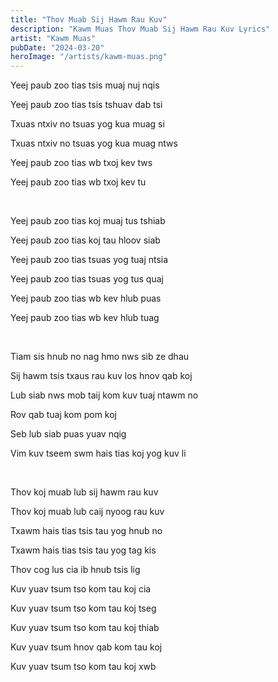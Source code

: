 ```yaml
---
title: "Thov Muab Sij Hawm Rau Kuv"
description: "Kawm Muas Thov Muab Sij Hawm Rau Kuv Lyrics"
artist: "Kawm Muas"
pubDate: "2024-03-20"
heroImage: "/artists/kawm-muas.png"
---
```


Yeej paub zoo tias tsis muaj nuj nqis

Yeej paub zoo tias tsis tshuav dab tsi

Txuas ntxiv no tsuas yog kua muag si

Txuas ntxiv no tsuas yog kua muag ntws

Yeej paub zoo tias wb txoj kev tws

Yeej paub zoo tias wb txoj kev tu

<br />

Yeej paub zoo tias koj muaj tus tshiab

Yeej paub zoo tias koj tau hloov siab

Yeej paub zoo tias tsuas yog tuaj ntsia

Yeej paub zoo tias tsuas yog tus quaj

Yeej paub zoo tias wb kev hlub puas

Yeej paub zoo tias wb kev hlub tuag

<br />

Tiam sis hnub no nag hmo nws sib ze dhau

Sij hawm tsis txaus rau kuv los hnov qab koj

Lub siab nws mob taij kom kuv tuaj ntawm no

Rov qab tuaj kom pom koj

Seb lub siab puas yuav nqig

Vim kuv tseem swm hais tias koj yog kuv li

<br />

Thov koj muab lub sij hawm rau kuv

Thov koj muab lub caij nyoog rau kuv

Txawm hais tias tsis tau yog hnub no

Txawm hais tias tsis tau yog tag kis

Thov cog lus cia ib hnub tsis lig

Kuv yuav tsum tso kom tau koj cia

Kuv yuav tsum tso kom tau koj tseg

Kuv yuav tsum tso kom tau koj thiab

Kuv yuav tsum hnov qab kom tau koj

Kuv yuav tsum tso kom tau koj xwb
